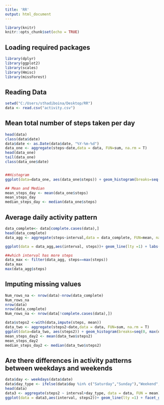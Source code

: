 ---
title: 'RR'
output: html_document
---

```{r setup, include=FALSE}
library(knitr)
knitr::opts_chunk$set(echo = TRUE)
```

## Loading required packages

```{r}
library(dplyr)
library(ggplot2)
library(scales)
library(Hmisc)
library(missForest)
```

## Reading Data

```{r data, echo=TRUE}
setwd("C:/Users/sthadiboina/Desktop/RR")
data <- read.csv("activity.csv")

```


## Mean total number of steps taken per day

```{r sum, echo=TRUE}
head(data)
class(data$date)
data$date <- as.Date(data$date, "%Y-%m-%d")
data_one <- aggregate(steps~date,data = data, FUN=sum, na.rm = T)
head(data_one)
tail(data_one)
class(data_one$date)


##Histogram
ggplot(data=data_one, aes(data_one$steps)) + geom_histogram(breaks=seq(0, max(data_one$steps), by=2500),col = "red", fill= "green", alpha=.5)+labs(title="Histogram for steps")+labs(x="Steps", y="days")

## Mean and Median
mean_steps_day <- mean(data_one$steps)
mean_steps_day
median_steps_day <- median(data_one$steps)
```

## Average daily activity pattern
```{r average daily activity pattern, echo=TRUE}
data_complete<- data[complete.cases(data),]
head(data_complete)
data_agg <- aggregate(steps~interval,data = data_complete, FUN=mean, na.rm = T)

ggplot(data = data_agg,aes(interval, steps))+ geom_line(lty =1) + labs(labs(x="interval", y= "steps", title = "Time series plot of steps across intervals"))

##which interval has more steps
data_max <- filter(data_agg, steps==max(steps))
data_max
max(data_agg$steps)


```

## Imputing missing values
```{r Imputing missing values, echo=TRUE}
Num_rows_na <- nrow(data)-nrow(data_complete)
Num_rows_na
nrow(data)
nrow(data_complete)
Num_rows_na <- nrow(data[!complete.cases(data),])

data$steps2 <-with(data,impute(steps, mean))
data_two <- aggregate(steps2~date,data = data, FUN=sum, na.rm = T)
ggplot(data=data_two, aes(steps2)) + geom_histogram(breaks=seq(0, max(data_one$steps), by=2500),col = "red", fill= "blue", alpha=.5)+labs(title="Histogram for imputed steps")+labs(x="Steps", y="days")
mean_steps_day2 <- mean(data_two$steps2)
mean_steps_day2
median_steps_day2 <- median(data_two$steps2)


```

## Are there differences in activity patterns between weekdays and weekends
```{r weekdays and weekends}

data$day <- weekdays(data$date)
data$day_type <- ifelse(data$day %in% c("Saturday","Sunday"),"Weekend","Weekday")
head(data)
data3 <- aggregate(steps2 ~ interval+day_type, data = data, FUN = mean)
ggplot(data = data3,aes(interval, steps2))+ geom_line(lty =1) + facet_grid(.~factor(day_type))+labs(x="interval", y= "steps", title = "weekdays and weekends")


```


